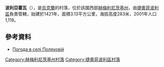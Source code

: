 {{coord|49|54|10|N|26|34|25|E|scale:100000|display=title}}

'''波利亞霍瓦'''（{{lang-uk|Поляхова}}），是[[烏克蘭|烏克蘭]]的村落，位於該國西部[[赫梅利尼茨基州|赫梅利尼茨基州]]，由[[捷奧菲波利區|捷奧菲波利區]]負責管轄，始建於1421年，面積3.13平方公里，海拔高度283米，2001年人口1,118。

==參考資料==
* [http://weather.in.ua/ua/hmel'nickaja/21233 Погода в селі Поляховій] {{Wayback|url=http://weather.in.ua/ua/hmel%27nickaja/21233 |date=20160305210540 }}

{{DEFAULTSORT:Поляхова}}
[[Category:赫梅利尼茨基州村落|Category:赫梅利尼茨基州村落]]
[[Category:捷奧菲波利區村落|Category:捷奧菲波利區村落]]


{{Khmelnytskyi-geo-stub}}